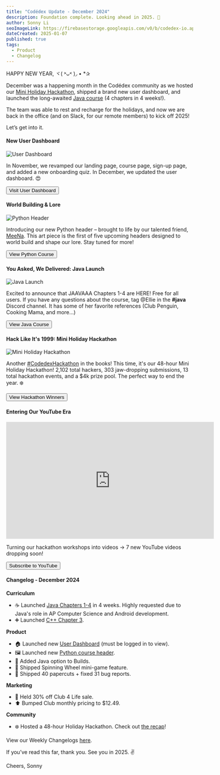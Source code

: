 ```yaml
---
title: "Codédex Update - December 2024"
description: Foundation complete. Looking ahead in 2025. 🚀
author: Sonny Li
seoImageLink: https://firebasestorage.googleapis.com/v0/b/codedex-io.appspot.com/o/assets%2Findex%2Fdecember-2024-changelog.JPG?alt=media&token=9b1cf013-3896-486c-a904-8fef0f205420
dateCreated: 2025-01-07
published: true
tags:
  - Product
  - Changelog
---
```


HAPPY NEW YEAR, ヾ( ˃ᴗ˂ )◞ • *✰ 

December was a happening month in the Codédex community as we hosted our [Mini Holiday Hackathon](https://www.codedex.io/blog/holiday-hackathon-2024-winners), shipped a brand new user dashboard, and launched the long-awaited [Java course](https://www.codedex.io/java) (4 chapters in 4 weeks!). 

The team was able to rest and recharge for the holidays, and now we are back in the office (and on Slack, for our remote members) to kick off 2025! 

Let’s get into it.

#### New User Dashboard

![User Dashboard](https://i.imgur.com/KvJKv5b.gif)

In November, we revamped our landing page, course page, sign-up page, and added a new onboarding quiz. In December, we updated the user dashboard. 😍

<div style={{ display: "flex", justifyContent: "center", marginBottom: "1.2rem", transform: "scale(.9)" }}>
  <a href="https://www.codedex.io/home" style={{ all: "unset" }} target="_blank" and rel="noopener noreferrer"><Button variant="yellow">Visit User Dashboard</Button></a>
</div>

#### World Building & Lore

![Python Header](https://i.imgur.com/UtNP4CL.gif)

Introducing our new Python header – brought to life by our talented friend, [MeeNa](https://x.com/moawko). This art piece is the first of five upcoming headers designed to world build and shape our lore. Stay tuned for more!

<div style={{ display: "flex", justifyContent: "center", marginBottom: "1.2rem", transform: "scale(.9)" }}>
  <a href="https://www.codedex.io/python" style={{ all: "unset" }} target="_blank" and rel="noopener noreferrer"><Button variant="yellow">View Python Course</Button></a>
</div>

#### You Asked, We Delivered: Java Launch

![Java Launch](https://i.imgur.com/zqKPHEg.gif)

Excited to announce that JAAVAAA Chapters 1-4 are HERE! Free for all users. If you have any questions about the course, tag @Ellie in the **#java** Discord channel. It has some of her favorite references (Club Penguin, Cooking Mama, and more...)

<div style={{ display: "flex", justifyContent: "center", marginBottom: "1.2rem", transform: "scale(.9)" }}>
  <a href="https://www.codedex.io/java" style={{ all: "unset" }} target="_blank" and rel="noopener noreferrer"><Button variant="yellow">View Java Course</Button></a>
</div>

#### Hack Like It's 1999: Mini Holiday Hackathon

![Mini Holiday Hackathon](https://i.imgur.com/IpLzLcm.gif)

Another [#CodedexHackathon](https://x.com/search?q=codedexhackathon&src=typeahead_click&f=live) in the books! This time, it's our 48-hour Mini Holiday Hackathon! 2,102 total hackers, 303 jaw-dropping submissions, 13 total hackathon events, and a $4k prize pool. The perfect way to end the year. ❄️

<div style={{ display: "flex", justifyContent: "center", marginBottom: "1.2rem", transform: "scale(.9)" }}>
  <a href="https://www.codedex.io/blog/holiday-hackathon-2024-winners" style={{ all: "unset" }} target="_blank" and rel="noopener noreferrer"><Button variant="yellow">View Hackathon Winners</Button></a>
</div>

#### Entering Our YouTube Era

<iframe width="560" height="315" src="https://www.youtube.com/embed/toWMpKZxX1M?si=nicWrjrHZEeCtGut" title="YouTube video player" frameborder="0" allow="accelerometer; autoplay; clipboard-write; encrypted-media; gyroscope; picture-in-picture; web-share" referrerpolicy="strict-origin-when-cross-origin" allowfullscreen></iframe>

Turning our hackathon workshops into videos -> 7 new YouTube videos dropping soon!

<div style={{ display: "flex", justifyContent: "center", marginBottom: "1.2rem", transform: "scale(.9)" }}>
  <a href="https://www.youtube.com/@codedex" style={{ all: "unset" }} target="_blank" and rel="noopener noreferrer"><Button variant="yellow">Subscribe to YouTube</Button></a>
</div>

#### Changelog - December 2024

**Curriculum**

- ☕️ Launched [Java Chapters 1-4](https://www.codedex.io/java) in 4 weeks. Highly requested due to Java's role in AP Computer Science and Android development.
- ➕ Launched [C++ Chapter 3](https://www.codedex.io/cpp).

**Product**

- 🏠 Launched new [User Dashboard](https://www.codedex.io/home) (must be logged in to view).
- 🖼️ Launched new [Python course header](https://www.codedex.io/python).
- 🚀 Added Java option to Builds.
- 🎡 Shipped Spinning Wheel mini-game feature.
- 🧹 Shipped 40 papercuts + fixed 31 bug reports.

**Marketing**

- 🤑 Held 30% off Club 4 Life sale.
- ⬆️ Bumped Club monthly pricing to $12.49.

**Community**

- ❄️ Hosted a 48-hour Holiday Hackathon. Check out [the recap](https://www.codedex.io/blog/holiday-hackathon-2024-winners)!

View our Weekly Changelogs [here](https://x.com/search?q=codedexchangelog&src=typed_query&f=live).

If you’ve read this far, thank you. See you in 2025. ✌️

Cheers,
Sonny
